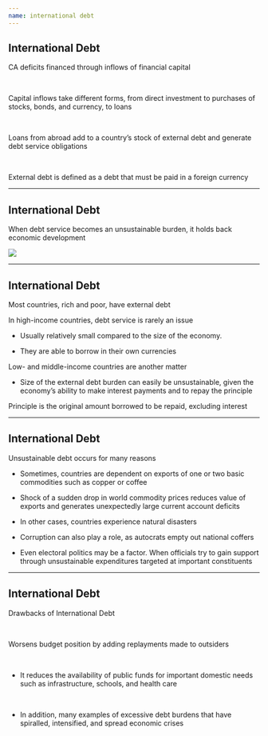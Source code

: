 ```yaml
---
name: international debt
---
```


## International Debt

CA deficits financed through inflows of financial capital

<br>

::: {.fragment}
Capital inflows take different forms, from direct investment to purchases of stocks, bonds, and currency, to loans
:::

<br>

::: {.fragment}
Loans from abroad add to a country's stock of [external debt]{.hp} and generate [debt service obligations]{.hp} 
:::

<br>

::: {.fragment}
[External debt is defined as a debt that must be paid in a foreign currency]{.hp .align-center}
:::

---

## International Debt

When debt service becomes an [unsustainable burden]{.hp}, it holds back economic development

![](images/africa-foreign-debt-mountain.png){fig-align="center"}

---

## International Debt

Most countries, rich and poor, have external debt

::: {.fragment}
In [high-income countries]{.hp}, debt service is rarely an issue

- Usually relatively small compared to the size of the economy. 

- They are able to borrow in their own currencies
:::

::: {.fragment}
[Low- and middle-income countries]{.hp} are another matter

- Size of the external debt burden can easily be unsustainable, given the economy's ability to make interest payments and to repay the principle
:::

::: {.fragment}
[Principle is the original amount borrowed to be repaid, excluding interest]{.hp .align-center}
:::

---

## International Debt

Unsustainable debt occurs for many reasons

::: {.incremental}
- Sometimes, countries are [dependent on exports]{.hp} of one or two basic commodities such as copper or coffee

- Shock of a sudden drop in world commodity prices reduces value of exports and generates unexpectedly large current account deficits 

- In other cases, countries experience [natural disasters]{.hp}

- [Corruption]{.hp} can also play a role, as autocrats empty out national coffers

- Even electoral politics may be a factor. 
When officials try to gain support through [unsustainable expenditures]{.hp} targeted at important constituents
:::

---

## International Debt

[Drawbacks of International Debt]{.hp}

<br>

::: {.fragment}
Worsens budget position by adding replayments made to outsiders 

<br>

- It reduces the [availability of public funds]{.hp} for important domestic needs such as infrastructure, schools, and health care

<br>

- In addition, many examples of excessive debt burdens that have spiralled, intensified, and spread economic crises
:::

